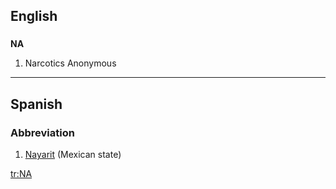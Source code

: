 {{see|Appendix:Variations of "na"}}
==English==

==={{initialism}}===
'''NA'''

# Narcotics Anonymous

----

==Spanish==

===Abbreviation===
{{infl|es|abbreviation}}

# [[Nayarit]] (Mexican state)

[[tr:NA]]